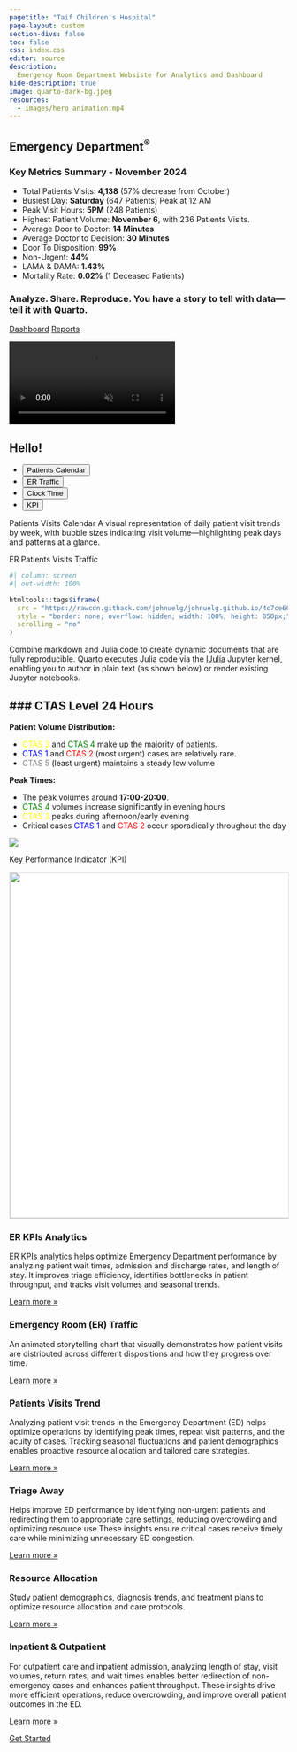 ```yaml
---
pagetitle: "Taif Children's Hospital"
page-layout: custom
section-divs: false
toc: false
css: index.css
editor: source
description: 
  Emergency Room Department Websiste for Analytics and Dashboard
hide-description: true
image: quarto-dark-bg.jpeg
resources: 
  - images/hero_animation.mp4
---
```


::: {.hero-banner}


::: {.content-block}

::: {.hero-text}
# Emergency Department^[®]{.trademark}^ {.mt-1}

### Key Metrics Summary - November 2024

- Total Patients Visits: **4,138** (57% decrease from October)
- Busiest Day: **Saturday** (647 Patients) Peak at 12 AM
- Peak Visit Hours: **5PM** (248 Patients)
- Highest Patient Volume: **November 6**, with 236 Patients Visits.
- Average Door to Doctor: **14 Minutes**
- Average Doctor to Decision: **30 Minutes**
- Door To Disposition: **99%** 
- Non-Urgent: **44%**
- LAMA & DAMA: **1.43%**
- Mortality Rate: **0.02%** (1 Deceased Patients)

### Analyze. Share. Reproduce. You have a story to tell with data---tell it with Quarto.

::: {.hero-buttons}
[Dashboard](){.btn-action-primary .btn-action .btn .btn-success .btn-lg role="button"}
[Reports](){#btn-guide .btn-action .btn .btn-info .btn-lg role="button"}
::: 
:::

::: {.hero-animation}

<video autoplay muted playsinline loop>
<source src="images/hero_animation.mp4" type="video/mp4"/>
</video>
:::

:::


:::


::: {.hello-quarto .alt-background}
::: {.content-block}

::: {.hello-quarto-banner}
# Hello!  
<ul class="nav nav-pills" id="hello-quarto-tab" role="tablist">
  <li class="nav-item" role="presentation">
    <button class="nav-link active" id="python-tab" data-bs-toggle="tab" data-bs-target="#python" type="button" role="tab" aria-controls="python" aria-selected="true">Patients Calendar</button>
  </li>
  <li class="nav-item" role="presentation">
    <button class="nav-link" id="knitr-tab" data-bs-toggle="tab" data-bs-target="#knitr" type="button" role="tab" aria-controls="knitr" aria-selected="false">ER Traffic</button>
  </li>
  <li class="nav-item" role="presentation">
    <button class="nav-link" id="julia-tab" data-bs-toggle="tab" data-bs-target="#julia" type="button" role="tab" aria-controls="julia" aria-selected="false">Clock Time</button>
  </li>
  <li class="nav-item" role="presentation">
    <button class="nav-link" id="observable-tab" data-bs-toggle="tab" data-bs-target="#observable" type="button" role="tab" aria-controls="observable" aria-selected="false">KPI</button>
  </li>
</ul>
:::

<div class="tab-content" id="hello-quarto-tabcontent">

<div class="tab-pane fade  show active" id="python" role="tabpanel" aria-labelledby="python-tab">

Patients Visits Calendar A visual representation of daily patient visit trends by week, with bubble sizes indicating visit volume—highlighting peak days and patterns at a glance.

::: {.grid style="max-height: 512px;"}
::: {.g-col-12}

:::
:::





</div>

<div class="tab-pane fade" id="knitr" role="tabpanel" aria-labelledby="knitr-tab">

ER Patients Visits Traffic

::: {.grid}
::: {.g-col-12}

```r
#| column: screen
#| out-width: 100%

htmltools::tags$iframe(
  src = "https://rawcdn.githack.com/johnuelg/johnuelg.github.io/4c7ce666a511ef38ca747927b6777aa995bc6145/interactive/patients_traffic.html",
  style = "border: none; overflow: hidden; width: 100%; height: 850px;",
  scrolling = "no"
)
```

:::
:::



</div>

<div class="tab-pane fade" id="julia" role="tabpanel" aria-labelledby="julia-tab">

Combine markdown and Julia code to create dynamic documents that are fully reproducible. Quarto executes Julia code via the [IJulia](https://github.com/JuliaLang/IJulia.jl) Jupyter kernel, enabling you to author in plain text (as shown below) or render existing Jupyter notebooks.

::: {.grid}
::: {.g-col-lg-6 .g-col-12}

### CTAS Level 24 Hours
---

**Patient Volume Distribution:**

- <span style="color: yellow;">CTAS 3</span> and <span style="color: green;">CTAS 4</span>  make up the majority of patients.
- <span style="color: blue;">CTAS 1</span> and <span style="color: red;">CTAS 2</span> (most urgent) cases are relatively rare.
- <span style="color: gray;">CTAS 5</span> (least urgent) maintains a steady low volume


**Peak Times:**

- The peak volumes around **17:00-20:00**.
- <span style="color: green;">CTAS 4</span> volumes increase significantly in evening hours
- <span style="color: yellow;">CTAS 3</span> peaks during afternoon/early evening
- Critical cases <span style="color: blue;">CTAS 1</span> and <span style="color: red;">CTAS 2</span> occur     sporadically throughout the day


:::

::: {.g-col-lg-6 .g-col-12}
![](images/24clock.png){.hello-output fig-alt="Example Plots Demo output with title, author, date published and main section on Parametric plots which contains text, a toggleable code field, and the output of the plot, with the caption Figure 1 Parametric Plots."}
:::
:::

</div>

<div class="tab-pane fade" id="observable" role="tabpanel" aria-labelledby="observable-tab">

Key Performance Indicator (KPI)



::: {.grid}
::: {.g-col-12}

![](images/kpi.png){style="background-color: white; border: 1px solid #dee2e6; height: 625px;" fig-alt="Example output with title, author, and date. Below, the main section reads Seattle Precipitation by Day (2012 to 2016) with a toggleable section to show code and a heatmap of the precipitation by day."}
:::
:::

</div>

</div>



::: {.grid}


:::
:::
:::


::: {.content-block}
::: {.features}

::: {.feature}
### ER KPIs Analytics
ER KPIs analytics helps optimize Emergency Department performance by analyzing patient wait times, admission and discharge rates, and length of stay. It improves triage efficiency, identifies bottlenecks in patient throughput, and tracks visit volumes and seasonal trends.

::: {.learn-more}
[Learn more »]()
:::
:::

::: {.feature}
### Emergency Room (ER) Traffic
An animated storytelling chart that visually demonstrates how patient visits are distributed across different dispositions and how they progress over time.

::: {.learn-more}
[Learn more »]()
:::
:::

::: {.feature}
### Patients Visits Trend 
Analyzing patient visit trends in the Emergency Department (ED) helps optimize operations by identifying peak times, repeat visit patterns, and the acuity of cases. Tracking seasonal fluctuations and patient demographics enables proactive resource allocation and tailored care strategies.

::: {.learn-more}
[Learn more »]()
:::
:::

::: {.feature}
### Triage Away
Helps improve ED performance by identifying non-urgent patients and redirecting them to appropriate care settings, reducing overcrowding and optimizing resource use.These insights ensure critical cases receive timely care while minimizing unnecessary ED congestion.

::: {.learn-more}
[Learn more »]()
:::
:::

::: {.feature}
### Resource Allocation
Study patient demographics, diagnosis trends, and treatment plans to optimize resource allocation and care protocols.


::: {.learn-more}
[Learn more »]()
:::
:::

::: {.feature}
### Inpatient & Outpatient
For outpatient care and inpatient admission, analyzing length of stay, visit volumes, return rates, and wait times enables better redirection of non-emergency cases and enhances patient throughput. These insights drive more efficient operations, reduce overcrowding, and improve overall patient outcomes in the ED.

::: {.learn-more}
[Learn more »]()
:::
:::

:::
:::


::: {.get-started .alt-background}
::: {.content-block}

[Get Started](){.btn-action-primary  .btn-action .btn .btn-success .btn-lg role="button" style="margin-top: 1em;"}

:::
:::